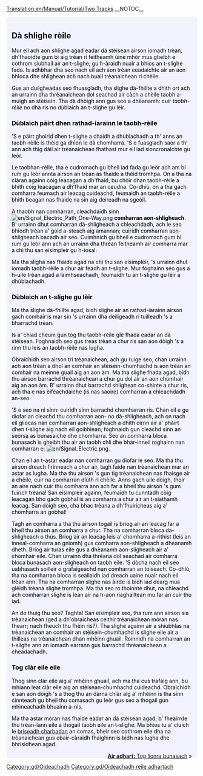 [[Translation:en/Manual/Tutorial/Two Tracks]]
__NOTOC__

{{en/Tabs|3|2
|gd/Manual/Tutorial/Oideachadh/Dà clàr rèile|1. Dà chlàr<!--
-->|gd/Manual/Tutorial/Oideachadh/Dà shlighe rèile|2. Dà shlighe<!--
-->|gd/Manual/Tutorial/Oideachadh/Lìonra bunasach|3. Lìonra bunasach}}
<div style="padding:.5em 1em 1em 1em; border-top:none; background-color:#f1f2fe; color:#000;">
{{gd/Oideachadh}}
== Dà shlighe rèile ==
Mur eil ach aon shlighe agad eadar dà stèisean airson iomadh trèan, dh'fhaoidte gum bi aig trèan ri feitheamh ùine mhòr mus gheibh e cothrom siubhail air an t-slighe, gu h-àraidh nuair a bhios an t-slighe fada. Is adhbhar dha seo nach eil ach aon trèan ceadaichte air an aon bhloca dhe shlighean ach nach buail trèanaichean ri chèile.

Gus an duilgheadas seo fhuasgladh, tha slighe dà-fhillte a dhìth ort ach an urrainn dha thrèanaichean dol seachad air càch a chèile taobh a-muigh an stèisein. Tha dà dhòigh ann gus seo a dhèanamh: cuir ''taobh-rèile'' no dhà ris no dùblaich an t-slighe gu lèir.

=== Dùblaich pàirt dhen rathad-iarainn le taobh-rèile ===
'S e pàirt ghoirid dhen t-slighe a chaidh a dhùblachadh a th' anns an taobh-rèile is thèid ga dhìon le dà chomharra. 'S e fuasgladh saor a th' ann ach thig dàil air trèanaichean fhathast mur eil iad sioncronaichte gu leòr.

Le taobhan-rèile, tha e cudromach gu bheil iad fada gu leòr ach am bi rum gu leòr annta airson an trèan as fhaide a thèid tromhpa. On a tha na clàran againn còig leacagan a dh'fhaid, bu chòir dhan taobh-rèile a bhith còig leacagan a dh'fhaid mar an ceudna. Co-dhiù, on a tha gach comharra feumach air leacag cuideachd, feumaidh an taobh-rèile a bhith beagan nas fhaide na sin aig deireadh na sgeòil.

A thaobh nan comharran, cleachdaidh sinn [[File:en/Signal Electric Path One-Way.png]] '''comharran aon-shligheach'''. B' urrainn dhut comharran dà-shligheach a chleachdadh, ach le seo bhiodh trèan a' goid a-steach aig amannan; cuiridh comharran aon-shligheach bacadh air seo. Cuimhnich gu bheil e cudromach gum bi rum gu leòr ann ach an urrainn dha thrèan feitheamh air comharra mar a chì thu san eisimpleir gu h-ìosal.

{{en/Phototable|[[File:gd/Tutorial passing siding.png|Tutorial passing siding-gd.png]]|Taobh-rèile|none}}

Ma tha sligha nas fhaide agad na chì thu san eisimpleir, 's urrainn dhut iomadh taobh-rèile a chur air feadh an t-slighe. Mur foghainn seo gus a h-uile trèan agad a làimhseachadh, feumaidh tu an t-slighe gu lèir a dhùblachadh.

=== Dùblaich an t-slighe gu lèir ===
Ma tha slighe dà-fhillte agad, bidh slighe air an rathad-iarainn airson gach comhair is mar sin 's urrainn dha dèiligeadh ri tuilleadh 's a bharrachd trèan.

Is a' chiad cheum gun tog thu taobh-rèile glè fhada eadar an dà stèisean. Foghnaidh seo gus treas trèan a chur ris san aon dòigh 's a rinn thu leis an taobh-rèile nas lugha.

{{en/Phototable|[[File:gd/Tutorial three trains.png]]|Slighe air a dùblachadh gu lèir leis an treas trèan|none}}

Obraichidh seo airson trì trèanaichean, ach gu ruige seo, chan urrainn ach aon trèan a dhol an comhair an stèisein-chumhachd is aon trèan an comhair na mèinne guail aig an aon àm. Ma tha slighe fhada agad, bidh thu airson barrachd thrèanaichean a chur gu dol air an aon chomhair aig an aon àm. B' urrainn dhut barrachd shlighean co-shìnte a chur ris, ach tha e nas èifeachdaiche (is nas saoire) comharran a chleachdadh an-seo.

'S e seo na nì sinn: cuiridh sinn barrachd chomharran ris. Chan eil e gu diofar an cleachd thu comharran aon- no dà-shligheach, ach on nach eil gliocas nan comharran aon-shligheach a dhìth oirnn air a' phàirt dhen t-slighe aig nach eil goibhlean, foghnaidh gun cleachd sinn an seòrsa as bunasaiche dhe chomharra. Seo an comharra bloca bunasach is gheibh thu air an taobh chlì dhe bhàr-inneil roghainn nan comharran e: [[File:en/Signal Electric.png]].

Chan eil an t-astar eadar nan comharran gu diofar le seo. Ma tha thu airson dreach fìrinneach a chur air, tagh faide nan trèanaichean mar an astar as lugha. Ma tha thu airson 's gun tig trèanaichean nas fhaisge air a chèile, cuir na comharran dlùth ri chèile. Anns gach uile dòigh, thoir an aire nach cuir thu comharra ann ach far a bheil thu airson 's gum fuirich trèana! San eisimpleir againn, feumaidh tu cunntadh còig leacagan bho gach gobhal is an comharra a chur air an t-siathamh leacag. San dòigh seo, cha bhac trèana a dh'fhuiricheas aig a' chomharra an gobhal!

Tagh an comharra a tha thu airson togail is briog air an leacag far a bheil thu airson an comharra a chur. Tha na comharran bloca da-shlìgheach o thùs. Briog air an leacag leis a' chomharra a-rithist (leis an inneal-comharra an gnìomh) gus comharra aon-shligheach a dhèanamh dheth. Briog air turas eile gus a dhèanamh aon-sligheach air a' chomhair eile. Chan urrainn dha thrèana dol seachad air comharra bloca bunasach aon-sligheach on taobh eile. 'S dòcha nach eil seo uabhasach soilleir o grafaigeachd nan comharran an toiseach. Co-dhiù, tha na comharran bloca is seallaidh iad dreach uaine nuair nach eil trèan ann. Tha na comharran slighe nas àirde is bidh iad dearg mus glèidh trèana slighe tromhpa. Ma tha seo ro thoinnte dhut, na chleachd ach comharran slighe is lean air na h-aon riaghailtean mu far an cuir thu iad.

{{en/Phototable|[[File:gd/Tutorial intermediate signals.png]]|Slighe dà-fhillte le comharran meadhanach. Chaidh comharran slighe a chleachdadh an-seo|none}}

An do thuig thu seo? Taghta! San eisimpleir seo, tha rum ann airson sia trèanaichean (ged a dh'obraicheas ceithir trèanaichean mòran nas fhearr; nach fheuch thu fhèin ris?). Tha slighe againn air a shiubhlas na trèanaichean an comhair an stèisein-chumhachd is slighe eile air a thilleas na trèanaichean dhan mhèinn ghuail. Roinnidh na comharran an t-slighe ann an iomadh earrann gus barrachd thrèanaichean a cheadachadh.

=== Tog clàr eile eile ===
Thog sinn clàr eile aig a' mhèinn ghuail, ach ma tha cus trafaig ann, bu mhiann leat clàr eile aig an stèisean-chumhachd cuideachd. Obraichidh e san aon dòigh 's a thog thu an dàrna chlàr aig a' mhèinn is tha sinn cinnteach gu bheil thu comasach gu leòr gus seo a thogail gun mhìneachadh bhuainn a-nis.

{{en/Phototable|[[File:gd/Tutorial two platforms both ends.png]]|Clàr eile aig an stèisean-chumhachd|none}}

Ma tha astar mòran nas fhaide eadar an dà stèisean agad, b' fheairrde thu trèan-lann eile a thogail taobh eile an t-slighe. Ma bhios tu a' cluich le [[en/Archive/Manual/Breakdowns|briseadh charbadan]] an comas, bheir seo cothrom eile dha na trèanaichean gus obair-càraidh fhaighinn is bidh nas lugha dhe bhrisidhean agad.



<span style="float: right">[[gd/Manual/Tutorial/Oideachadh/Lìonra bunasach|'''Air adhart:''' Tog lìonra bunasach]] &raquo;</span>
</div>
[[Category:gd/Oideachadh]]
[[Category:gd/Oideachadh rèile adhartach]]